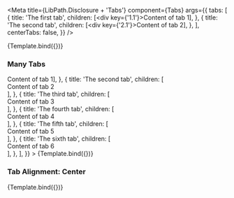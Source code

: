


<Meta
    title={LibPath.Disclosure + 'Tabs'}
    component={Tabs}
    args={{
        tabs: [
            {
                title: 'The first tab',
                children: [<div key={'1.1'}>Content of tab 1</div>],
            },
            {
                title: 'The second tab',
                children: [<div key={'2.1'}>Content of tab 2</div>],
            },
        ],
        centerTabs: false,
    }}
/>

<DocsPageHeader
    componentName={componentName}
    componentDescription="This component is used to display and hide content in distinctive tabs."
    addImportantNote={true}
    noteMessage="There is a bug with 'Show Code' where nested components inside of props are being enclosed by a MDXCreateElement-tag."
    variant="stable"
/>

<Canvas withToolbar>
    <Story name="Base">{Template.bind({})}</Story>
</Canvas>

<DocsPageBody addStories={true} />

### Many Tabs

<Canvas withToolbar>
    <Story
        name="Many Tabs"
        args={{
            tabs: [
                {
                    title: 'The first tab',
                    children: [<div key={'1.1'}>Content of tab 1</div>],
                },
                {
                    title: 'The second tab',
                    children: [<div key={'2.1'}>Content of tab 2</div>],
                },
                {
                    title: 'The third tab',
                    children: [<div key={'3.1'}>Content of tab 3</div>],
                },
                {
                    title: 'The fourth tab',
                    children: [<div key={'4.1'}>Content of tab 4</div>],
                },
                {
                    title: 'The fifth tab',
                    children: [<div key={'5.1'}>Content of tab 5</div>],
                },
                {
                    title: 'The sixth tab',
                    children: [<div key={'6.1'}>Content of tab 6</div>],
                },
            ],
        }}
    >
        {Template.bind({})}
    </Story>
</Canvas>

### Tab Alignment: Center

<Canvas withToolbar>
    <Story
        name="Tab Alignment: Center"
        args={{
            centerTabs: true,
        }}
    >
        {Template.bind({})}
    </Story>
</Canvas>
